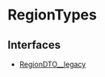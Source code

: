 
# RegionTypes

## Interfaces

- [RegionDTO\_\_legacy](RegionTypes/interfaces/types.RegionTypes.RegionDTO__legacy.mdx)
